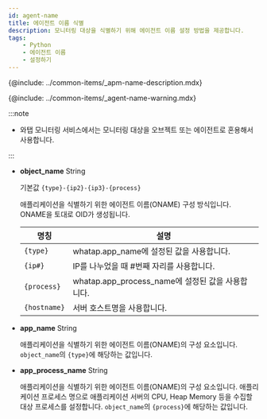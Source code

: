 ```yaml
---
id: agent-name
title: 에이전트 이름 식별
description: 모니터링 대상을 식별하기 위해 에이전트 이름 설정 방법을 제공합니다.
tags:
    - Python
    - 에이전트 이름
    - 설정하기
---
```


{@include: ../common-items/_apm-name-description.mdx}

{@include: ../common-items/_agent-name-warning.mdx}

:::note

* 와탭 모니터링 서비스에서는 모니터링 대상을 오브젝트 또는 에이전트로 혼용해서 사용합니다.

:::

* **object_name** <span class='type'>String</span>

  기본값 `{type}-{ip2}-{ip3}-{process}`
  
  애플리케이션을 식별하기 위한 에이전트 이름(ONAME) 구성 방식입니다. ONAME을 토대로 OID가 생성됩니다. 

  |명칭|설명|
  |----|----|
  |`{type}`|whatap.app_name에 설정된 값을 사용합니다.|
  |`{ip#}`|IP를 나누었을 때 #번째 자리를 사용합니다.|
  |`{process}`|whatap.app_process_name에 설정된 값을 사용합니다.|
  |`{hostname}`|서버 호스트명을 사용합니다.|

* **app_name** <span class='type'>String</span>

  애플리케이션을 식별하기 위한 에이전트 이름(ONAME)의 구성 요소입니다. `object_name`의 `{type}`에 해당하는 값입니다.

* **app_process_name** <span class='type'>String</span>

  애플리케이션을 식별하기 위한 에이전트 이름(ONAME)의 구성 요소입니다. 애플리케이션 프로세스 명으로 애플리케이션 서버의 CPU, Heap Memory 등을 수집할 대상 프로세스를 설정합니다. `object_name`의 `{process}`에 해당하는 값입니다.  
